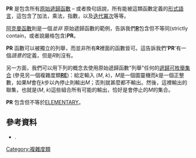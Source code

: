 '''PR''' 是包含所有[[原始遞歸函數|原始遞歸函數]] – 或者換句話說，所有能被這類函數定義的[[形式語言|形式語言]]，這包含了加法，乘法，指數，以及[[迭代冪次|迭代冪次]]等等。

[[阿克曼函數|阿克曼函數]]則是一個''並非'' 原始遞歸函數的範例，告訴我們'''[[R_(複雜度)|R]]'''包含但不等同(strictly contain，或者說嚴格包含)'''PR'''。

'''PR''' 函數可以被獨立的列舉，而並非所有'''R'''裡面的函數皆可。這告訴我們''''PR''''有一個''語意的''定義，但是''R''則沒有。

另一方面，我們可以用下列的概念去使用原始遞歸函數"列舉"任何的[[遞歸可枚舉集合|遞歸可枚舉集合]] (參見另一個複雜度類'''[[RE_(複雜度)|RE]]''')：給定輸入 (''M'', ''k'')，''M''是一個圖靈機而''k''是一個正整數，如果''M''會在''k''步以內停止則輸出''M''；否則就甚麼都不輸出。然後，這裡輸出的聯集，也就是(''M'', ''k'')這些組合所有可能的輸出，恰好是會停止的''M''的集合。

'''PR''' 包含但不等於[[ELEMENTARY|ELEMENTARY]]。

==參考資料==
* {{ComplexityZoo|PR|P#pr}}.

{{複雜度類}}

[[Category:複雜度類|Category:複雜度類]]